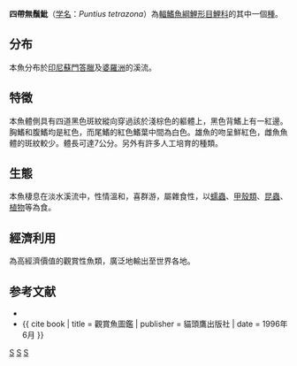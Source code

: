 {{Speciesbox
| genus = Puntius
| species = tetrazona
| image = Tiger Barb 700.jpg
| status = NE
| authority = [[Bleeker|Bleeker]], 1855
| synonyms = *''Barbus tetrazona''<br /><small>Bleeker, 1855</small> ''
* ''Barbus tetrazona tetrazona, Bleeker, 1855 ''
* ''Capoeta tetrazona , Bleeker, 1855 ''
}}

'''四帶無鬚魮'''（[[学名|学名]]：''Puntius tetrazona''）為[[輻鰭魚綱|輻鰭魚綱]][[鯉形目|鯉形目]][[鯉科|鯉科]]的其中一個[[種|種]]。

== 分布 ==
本魚分布於[[印尼|印尼]][[蘇門答臘|蘇門答臘]]及[[婆羅洲|婆羅洲]]的溪流。

== 特徵 ==
本魚體側具有四道黑色斑紋縱向穿過該於淺棕色的軀體上，黑色背鰭上有一紅邊。胸鰭和腹鰭均是紅色，而尾鰭的紅色鰭葉中間為白色。雄魚的吻呈鮮紅色，雌魚魚體的斑紋較少。體長可達7公分。另外有許多人工培育的種類。

== 生態 ==
本魚棲息在淡水溪流中，性情溫和，喜群游，屬雜食性，以[[蠕蟲|蠕蟲]]、[[甲殼類|甲殼類]]、[[昆蟲|昆蟲]]、[[植物|植物]]等為食。

== 經濟利用 ==
為高經濟價值的觀賞性魚類，廣泛地輸出至世界各地。

== 参考文献 ==
{{refbegin}}
*{{FishBase_species|genus=Puntius|species=tetrazona|year=2011|month=12}}
*{{ cite book | title = 觀賞魚圖鑑 | publisher = 貓頭鷹出版社 | date = 1996年6月 }}
{{refend}}
{{taxonbar}}

[[Category:觀賞魚|S]]
[[Category:無鬚魮屬|S]]
[[Category:1855年描述的魚類|S]]